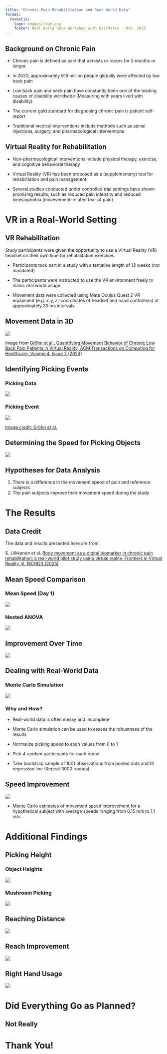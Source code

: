 ```yaml
---
title: "Chronic Pain Rehabilitation and Real World Data"
format: 
  revealjs:
    logo: images/logo.png
    footer: Real World Data Workshop with EstiMates - Oct. 2025
---
```


## Background on Chronic Pain

::: {.incremental}

- Chronic pain is defined as pain that persists or recurs for 3 months or longer

- In 2020, approximately 619 million people globally were affected by low back pain

- Low back pain and neck pain have constantly been one of the leading causes of disability worldwide (Measuring with years lived with disability)

- The current gold standard for diagnosing chronic pain is patient self-report

- Traditional medical interventions include methods such as spinal injections, surgery, and pharmacological interventions

:::

## Virtual Reality for Rehabilitation

::: {.incremental}

- Non-pharmacological interventions include physical therapy, exercise, and cognitive behavioral therapy

- Virtual Reality (VR) has been proposed as a (supplementary) tool for rehabilitation and pain management

- Several studies conducted under controlled trial settings have shown promising results, such as reduced pain intensity and reduced kinesiophobia (movevement-related fear of pain)

:::

# VR in a Real-World Setting

## VR Rehabilitation {background-image="./images/VR_testing.png" background-size="cover" background-repeat="no-repeat" background-color="black" background-opacity="0.5"}

Study participants were given the opportunity to use a Virtual Reality (VR) headset on their own time for rehabilitation exercises.


::: {.incremental}

- Participants took part in a study with a tentative length of 12 weeks (not mandated) 

- The participants were instructed to use the VR environment freely to mimic real world usage

- Movement data were collected using Meta Oculus Quest 2 VR equipment (e.g. $x,y,z$ -coordinates of headset and hand controllers) at approximately 30 ms intervals

:::

## Movement Data in 3D {.smaller}

![](images/health-2022-0051-f02.jpg)

::: aside

Image from [Gröhn et al., Quantifying Movement Behavior of Chronic Low Back Pain Patients in Virtual Reality, ACM Transactions on Computing for Healthcare, Volume 4, Issue 2 (2023)](https://doi.org/10.1145/3582487)

:::

## Identifying Picking Events

::: {.panel-tabset}

### Picking Data

![](./images/pick_exercise-1.png)

### Picking Event

![](./images/health-2022-0051-f01.jpg)


[Image credit: Gröhn et al.](https://doi.org/10.1145/3582487)


:::

## Determining the Speed for Picking Objects

![](./images/speed_data-1.png)

## Hypotheses for Data Analysis

1. There is a difference in the movement speed of pain and reference subjects
1. The pain subjects improve their movement speed during the study


# The Results {background-image="./images/VR_testing2.png" background-size="cover" background-repeat="no-repeat" background-color="black" background-opacity="0.5"}

## Data Credit

The data and results presented here are from:

S. Liikkanen et al. [Body movement as a digital biomarker in chronic pain rehabilitation: a real-world pilot study using virtual reality, Frontiers in Virtual Reality, 6, 1601823 (2025)](https://doi.org/10.3389/frvir.2025.1601823)


## Mean Speed Comparison

::: {.panel-tabset}

### Mean Speed (Day 1)


![](https://www.frontiersin.org/files/Articles/1601823/frvir-06-1601823-HTML-r1/image_m/frvir-06-1601823-g002.jpg)


### Nested ANOVA

![](https://www.frontiersin.org/files/Articles/1601823/frvir-06-1601823-HTML-r1/image_m/frvir-06-1601823-t003.jpg)


:::

## Improvement Over Time

![](https://www.frontiersin.org/files/Articles/1601823/frvir-06-1601823-HTML-r1/image_m/frvir-06-1601823-g003.jpg)

## Dealing with Real-World Data

::: {.panel-tabset}

### Monte Carlo Simulation

![](https://www.frontiersin.org/files/Articles/1601823/frvir-06-1601823-HTML-r1/image_m/frvir-06-1601823-g004.jpg)

### Why and How? {.smaller}

- Real-world data is often messy and incomplete

- Monte Carlo simulation can be used to assess the robustness of the results

- Normalize picking speed to span values from 0 to 1

- Pick 4 random participants for each round

- Take bootstrap sample of 1001 observations from pooled data and fit regression line (Repeat 3000 rounds)

:::

## Speed Improvement

![](https://www.frontiersin.org/files/Articles/1601823/frvir-06-1601823-HTML-r1/image_m/frvir-06-1601823-t004.jpg)

- Monte Carlo estimates of movement speed improvement for a hypothetical subject with average speeds ranging from 0.15 m/s to 1.1 m/s.

# Additional Findings

## Picking Height

::: {.panel-tabset}

### Object Heights

![](https://www.frontiersin.org/files/Articles/1601823/frvir-06-1601823-HTML-r1/image_m/frvir-06-1601823-g006.jpg)

### Mushroom Picking

![](https://www.frontiersin.org/files/Articles/1601823/frvir-06-1601823-HTML-r1/image_m/frvir-06-1601823-g007.jpg)

:::

## Reaching Distance

![](https://www.frontiersin.org/files/Articles/1601823/frvir-06-1601823-HTML-r1/image_m/frvir-06-1601823-g008.jpg)

## Reach Improvement

![](https://www.frontiersin.org/files/Articles/1601823/frvir-06-1601823-HTML-r1/image_m/frvir-06-1601823-g009.jpg)

## Right Hand Usage

![](https://www.frontiersin.org/files/Articles/1601823/frvir-06-1601823-HTML-r1/image_m/frvir-06-1601823-g001.jpg)

# Did Everything Go as Planned?

## Not Really

# Thank You! {background-image="./images/VR_testing3.png" background-size="cover" background-repeat="no-repeat" background-color="black" background-opacity="0.5"}